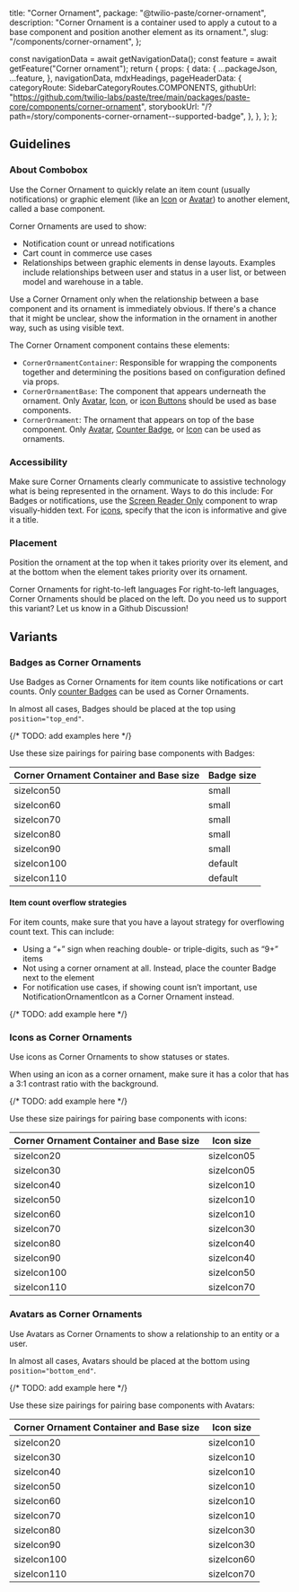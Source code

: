   title: "Corner Ornament",
  package: "@twilio-paste/corner-ornament",
  description:
    "Corner Ornament is a container used to apply a cutout to a base component and position another element as its ornament.",
  slug: "/components/corner-ornament",
};




  const navigationData = await getNavigationData();
  const feature = await getFeature("Corner ornament");
  return {
    props: {
      data: {
        ...packageJson,
        ...feature,
      },
      navigationData,
      mdxHeadings,
      pageHeaderData: {
        categoryRoute: SidebarCategoryRoutes.COMPONENTS,
        githubUrl: "https://github.com/twilio-labs/paste/tree/main/packages/paste-core/components/corner-ornament",
        storybookUrl: "/?path=/story/components-corner-ornament--supported-badge",
      },
    },
  };
};

## Guidelines

### About Combobox

Use the Corner Ornament to quickly relate an item count (usually notifications) or graphic element (like an [Icon](/components/icon) or [Avatar](/components/avatar)) to another element, called a base component.

Corner Ornaments are used to show:

- Notification count or unread notifications
- Cart count in commerce use cases
- Relationships between graphic elements in dense layouts. Examples include relationships between user and status in a user list, or between model and warehouse in a table.

Use a Corner Ornament only when the relationship between a base component and its ornament is immediately obvious. If there's a chance that it might be unclear, show the information in the ornament in another way, such as using visible text.

The Corner Ornament component contains these elements:

- `CornerOrnamentContainer`: Responsible for wrapping the components together and determining the positions based on configuration defined via props.
- `CornerOrnamentBase`: The component that appears underneath the ornament. Only [Avatar](/components/avatar), [Icon](/components/icon), or [icon Buttons](/components/button#icon-buttons) should be used as base components.
- `CornerOrnament`: The ornament that appears on top of the base component. Only [Avatar](/components/avatar), [Counter Badge](/components/badge#counter), or [Icon](/components/icon) can be used as ornaments.

### Accessibility

Make sure Corner Ornaments clearly communicate to assistive technology what is being represented in the ornament. Ways to do this include:
For Badges or notifications, use the [Screen Reader Only](/components/screen-reader-only) component to wrap visually-hidden text.
For [icons](/components/icon/usage-guidelines#accessibility), specify that the icon is informative and give it a title.

### Placement

Position the ornament at the top when it takes priority over its element, and at the bottom when the element takes priority over its ornament.

<Callout variant="neutral" marginY="space70">
  <CalloutHeading as="h2">Corner Ornaments for right-to-left languages</CalloutHeading>
  <CalloutText>
    For right-to-left languages, Corner Ornaments should be placed on the left. Do you need us to support this variant?
    Let us know in a Github Discussion!
  </CalloutText>
</Callout>

## Variants

### Badges as Corner Ornaments

Use Badges as Corner Ornaments for item counts like notifications or cart counts. Only [counter Badges](/components/badge#counter) can be used as Corner Ornaments.

In almost all cases, Badges should be placed at the top using `position="top_end"`.

{/* TODO: add examples here */}

Use these size pairings for pairing base components with Badges:

<Box marginY="space70">
  <Table marginY="space70">
    <THead>
      <Tr>
        <Th>Corner Ornament Container and Base size</Th>
        <Th>Badge size</Th>
      </Tr>
    </THead>
    <TBody>
      <Tr>
        <Td>sizeIcon50</Td>
        <Td>small</Td>
      </Tr>
      <Tr>
        <Td>sizeIcon60</Td>
        <Td>small</Td>
      </Tr>
      <Tr>
        <Td>sizeIcon70</Td>
        <Td>small</Td>
      </Tr>
      <Tr>
        <Td>sizeIcon80</Td>
        <Td>small</Td>
      </Tr>
      <Tr>
        <Td>sizeIcon90</Td>
        <Td>small</Td>
      </Tr>
      <Tr>
        <Td>sizeIcon100</Td>
        <Td>default</Td>
      </Tr>
      <Tr>
        <Td>sizeIcon110</Td>
        <Td>default</Td>
      </Tr>
    </TBody>
  </Table>
</Box>

#### Item count overflow strategies

For item counts, make sure that you have a layout strategy for overflowing count text. This can include:
- Using a “+” sign when reaching double- or triple-digits, such as “9+” items
- Not using a corner ornament at all. Instead, place the counter Badge next to the element
- For notification use cases, if showing count isn’t important, use NotificationOrnamentIcon as a Corner Ornament instead.

{/* TODO: add example here */}

### Icons as Corner Ornaments

Use icons as Corner Ornaments to show statuses or states.

When using an icon as a corner ornament, make sure it has a color that has a 3:1 contrast ratio with the background.

{/* TODO: add example here */}

Use these size pairings for pairing base components with icons:

<Box marginY="space70">
  <Table marginY="space70">
    <THead>
      <Tr>
        <Th>Corner Ornament Container and Base size</Th>
        <Th>Icon size</Th>
      </Tr>
    </THead>
    <TBody>
      <Tr>
        <Td>sizeIcon20</Td>
        <Td>sizeIcon05</Td>
      </Tr>
      <Tr>
        <Td>sizeIcon30</Td>
        <Td>sizeIcon05</Td>
      </Tr>
      <Tr>
        <Td>sizeIcon40</Td>
        <Td>sizeIcon10</Td>
      </Tr>
      <Tr>
        <Td>sizeIcon50</Td>
        <Td>sizeIcon10</Td>
      </Tr>
      <Tr>
        <Td>sizeIcon60</Td>
        <Td>sizeIcon10</Td>
      </Tr>
      <Tr>
        <Td>sizeIcon70</Td>
        <Td>sizeIcon30</Td>
      </Tr>
      <Tr>
        <Td>sizeIcon80</Td>
        <Td>sizeIcon40</Td>
      </Tr>
      <Tr>
        <Td>sizeIcon90</Td>
        <Td>sizeIcon40</Td>
      </Tr>
      <Tr>
        <Td>sizeIcon100</Td>
        <Td>sizeIcon50</Td>
      </Tr>
      <Tr>
        <Td>sizeIcon110</Td>
        <Td>sizeIcon70</Td>
      </Tr>
    </TBody>
  </Table>
</Box>

### Avatars as Corner Ornaments

Use Avatars as Corner Ornaments to show a relationship to an entity or a user.

In almost all cases, Avatars should be placed at the bottom using `position="bottom_end"`.

{/* TODO: add example here */}

Use these size pairings for pairing base components with Avatars:

<Box marginY="space70">
  <Table marginY="space70">
    <THead>
      <Tr>
        <Th>Corner Ornament Container and Base size</Th>
        <Th>Icon size</Th>
      </Tr>
    </THead>
    <TBody>
      <Tr>
        <Td>sizeIcon20</Td>
        <Td>sizeIcon10</Td>
      </Tr>
      <Tr>
        <Td>sizeIcon30</Td>
        <Td>sizeIcon10</Td>
      </Tr>
      <Tr>
        <Td>sizeIcon40</Td>
        <Td>sizeIcon10</Td>
      </Tr>
      <Tr>
        <Td>sizeIcon50</Td>
        <Td>sizeIcon10</Td>
      </Tr>
      <Tr>
        <Td>sizeIcon60</Td>
        <Td>sizeIcon10</Td>
      </Tr>
      <Tr>
        <Td>sizeIcon70</Td>
        <Td>sizeIcon10</Td>
      </Tr>
      <Tr>
        <Td>sizeIcon80</Td>
        <Td>sizeIcon30</Td>
      </Tr>
      <Tr>
        <Td>sizeIcon90</Td>
        <Td>sizeIcon30</Td>
      </Tr>
      <Tr>
        <Td>sizeIcon100</Td>
        <Td>sizeIcon60</Td>
      </Tr>
      <Tr>
        <Td>sizeIcon110</Td>
        <Td>sizeIcon70</Td>
      </Tr>
    </TBody>
  </Table>
</Box>